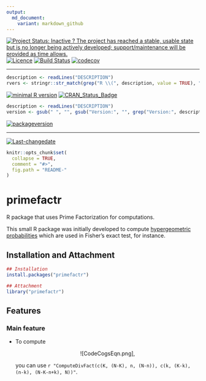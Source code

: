 ```yaml
---
output:
  md_document:
    variant: markdown_github
---
```

[![Project Status: Inactive ? The project has reached a stable, usable state but is no longer being actively developed; support/maintenance will be provided as time allows.](http://www.repostatus.org/badges/latest/inactive.svg)](http://www.repostatus.org/#inactive)
[![Licence](https://img.shields.io/badge/licence-GPL--3-blue.svg)](https://www.gnu.org/licenses/gpl-3.0.en.html)
[![Build Status](https://travis-ci.org/privefl/primefactr.svg?branch=master)](https://travis-ci.org/privefl/primefactr)
[![codecov](https://codecov.io/gh/privefl/primefactr/branch/master/graph/badge.svg)](https://codecov.io/gh/privefl/primefactr)
 
---
 
```r
description <- readLines("DESCRIPTION")
rvers <- stringr::str_match(grep("R \\(", description, value = TRUE), "[0-9]{1,4}\\.[0-9]{1,4}\\.[0-9]{1,4}")[1,1]
```
[![minimal R version](https://img.shields.io/badge/R%3E%3D-`r rvers`-6666ff.svg)](https://cran.r-project.org/)
[![CRAN_Status_Badge](http://www.r-pkg.org/badges/version/primefactr)](https://cran.r-project.org/package=primefactr)
```r
description <- readLines("DESCRIPTION")
version <- gsub(" ", "", gsub("Version:", "", grep("Version:", description, value = TRUE)))
```
[![packageversion](https://img.shields.io/badge/Package%20version-`r version`-orange.svg?style=flat-square)](commits/master)
 
---
 
[![Last-changedate](https://img.shields.io/badge/last%20change-`r gsub('-', '--', Sys.Date())`-yellowgreen.svg)](/commits/master)
 
<!-- README.md is generated from README.Rmd. Please edit that file -->

```r
knitr::opts_chunk$set(
  collapse = TRUE,
  comment = "#>",
  fig.path = "README-"
)
```

# primefactr
R package that uses Prime Factorization for computations.

This small R package was initially developed to compute [hypergeometric probabilities](https://en.wikipedia.org/wiki/Hypergeometric_distribution) which are used in Fisher's exact test, for instance.

## Installation and Attachment

```r
## Installation
install.packages("primefactr")

## Attachment
library("primefactr")
```

## Features

### Main feature
- To compute <center><p>![CodeCogsEqn.png],</p></center> you can use `r "ComputeDivFact(c(K, (N-K), n, (N-n)), c(k, (K-k), (n-k), (N-K-n+k), N))"`.
